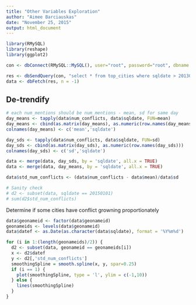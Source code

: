 ```yaml
---
title: "Other Variables Exploration"
author: "Aimee Barciauskas"
date: "November 25, 2015"
output: html_document
---
```


```r
library(RMySQL)
library(reshape)
library(ggplot2)

con <- dbConnect(RMySQL::MySQL(), user="root", password="root", dbname = "gdelt")

res <- dbSendQuery(con, "select * from top_cities where sqldate > 20130331")
data <- dbFetch(res, n = -1)
```

## De-trendify

```r
# each num_mentions should be num_mentions - mean, sd for same day
day_means <- tapply(data$num_conflicts, data$sqldate, FUN=mean)
day_means <- cbind(as.matrix(day_means), as.numeric(row.names(day_means)))
colnames(day_means) <- c('mean','sqldate')

day_sds <- tapply(data$num_conflicts, data$sqldate, FUN=sd)
day_sds <- cbind(as.matrix(day_sds), as.numeric(row.names(day_sds)))
colnames(day_sds) <- c('sd','sqldate')

data <- merge(data, day_sds, by = 'sqldate', all.x = TRUE)
data <- merge(data, day_means, by = 'sqldate', all.x = TRUE)

data$std_num_conflicts <- (data$num_conflicts - data$mean)/data$sd

# Sanity check
# d2 <- subset(data, sqldate == 20150101)
# sum(d2$std_num_conflicts)
```


Determine if some cities have conflict growning proportionately

```r
data$geonameid <- factor(data$geonameid)
geonameids <- levels(data$geonameid)
data$datef <- as.Date(as.character(data$sqldate), format = '%Y%m%d')

for (i in 1:(length(geonameids)/2)) {
  d2 <- subset(data, geonameid == geonameids[i])
  x <- d2$datef
  y <- d2[,'std_num_conflicts']
  smoothingSpline = smooth.spline(x, y, spar=0.25)
  if (i == 1) {
    plot(smoothingSpline, type = 'l', ylim = c(-1,10))  
  } else {
    lines(smoothingSpline)
  }
}


```
